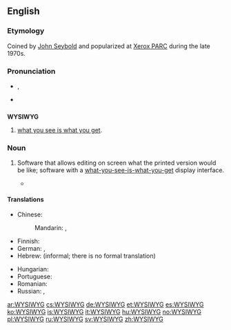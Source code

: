 ==English==
{{wikipedia}}

===Etymology===
Coined by [[w:John_W._Seybold|John Seybold]] and popularized at [[w:Xerox_PARC|Xerox PARC]] during  the late 1970s.

===Pronunciation===
* {{IPA|/ˈwɪz.iˌwɪɡ/|/ˈwɪz.ə.wɪɡ/}}, {{X-SAMPA|/"wIz.i%wIg/|/"wIz.@.%wIg/}}
* {{audio|Image-En-us-wysiwyg.ogg|Audio (US)}}

==={{acronym-old|en}}===
'''WYSIWYG'''

# [[what you see is what you get]].

===Noun===
{{en-noun}}

# {{computing}} Software that allows editing on screen what the printed version would be like; software with a [[what-you-see-is-what-you-get]] display interface.
#* {{quote-book|title=How to Do Everything with HTML & XHTML‎|page=132|author=James H. Pence|year=2003|passage='''WYSIWYG'''s are helpful tools in that they enable you to create pages much more quickly}}

====Translations====
{{trans-top|computer program that allows editing on screen what the printed version would be like}}
* Chinese:
*: Mandarin: {{t|cmn|所見即所得|sc=Hani}}, {{t|cmn|所见即所得|tr=suǒjiàn jí suǒdé|sc=Hani}}
* Finnish: {{t-|fi|WYSIWYG}}
* German: {{t+|de|WYSIWYG}}, {{l|de|wirklichkeitsgetreue}} {{l|de|Darstellung}} {{l|de|auf}} {{l|de|dem}} {{l|de|Bildschirm}}
* Hebrew: {{t-|he|מה שאתה רואה זה מה שאתה מקבל}} (informal; there is no formal translation)
{{trans-mid}}
* Hungarian: {{t+|hu|WYSIWYG}}
* Portuguese: {{t-|pt|o que você vê é o que você tem}}
* Romanian: {{t-|ro|ceea ce vezi e ceea ce vei obține}}
* Russian: {{t-|ru|что видишь, то и получишь|tr=što vídiš, to i polúčiš|sc=Cyrl}}, {{t+|ru|WYSIWYG|sc=Latn}}
{{trans-bottom}}

[[ar:WYSIWYG]]
[[cs:WYSIWYG]]
[[de:WYSIWYG]]
[[et:WYSIWYG]]
[[es:WYSIWYG]]
[[ko:WYSIWYG]]
[[is:WYSIWYG]]
[[it:WYSIWYG]]
[[hu:WYSIWYG]]
[[no:WYSIWYG]]
[[pl:WYSIWYG]]
[[ru:WYSIWYG]]
[[sv:WYSIWYG]]
[[zh:WYSIWYG]]